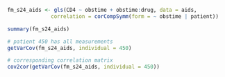 ```r
fm_s24_aids <- gls(CD4 ~ obstime + obstime:drug, data = aids,
              correlation = corCompSymm(form = ~ obstime | patient))

summary(fm_s24_aids)

# patient 450 has all measurements
getVarCov(fm_s24_aids, individual = 450)

# corresponding correlation matrix
cov2cor(getVarCov(fm_s24_aids, individual = 450))
```

